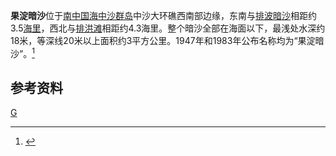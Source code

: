 {{Infobox Islands
| plural = yes
| name             =果淀暗沙
| image name       = 
| image caption    = 
| image size       = 
| locator map      = {{Location map|South China Sea|lat=15.533333|long=113.766666|central|300px}}
| map_custom       = yes
| native name      = 
| native name link = 
| other_names         = 
| location         = [[南中国海|南中国海]]
| coordinates      = {{Coord|15|32|N|113|46|E|display=inline,title}}
| archipelago      = [[中沙群岛|中沙群岛]]
| total islands    = 
| major islands    = 
| area             =
| length           =
| width            =
| coastline        =
| highest mount    = 
| elevation        = 
| country                          = China
| country admin divisions title   =
| country admin divisions         =
| population       = 
| population as of = 
| density          = 
| ethnic groups    = 
| additional info  =
}} 
'''果淀暗沙'''位于[[南中国海|南中国海]][[中沙群岛|中沙群岛]]中沙大环礁西南部边缘，东南与[[排波暗沙|排波暗沙]]相距约3.5[[海里|海里]]，西北与[[排洪滩|排洪滩]]相距约4.3海里。整个暗沙全部在海面以下，最浅处水深约18米，等深线20米以上面积约3平方公里。1947年和1983年公布名称均为“果淀暗沙”。<ref>{{cite book zh |author=广东省地名委员会 |title=《南海诸岛地名资料汇编》 |format=M |edition=1 |location=广州 |publisher=广东省地图出版社 |date=1988 |pages=188|id= ISBN 80522-023-9}}</ref>

==参考资料==
{{reflist}}

{{有争议的地区小作品}}
{{South China Sea Islands}}

[[Category:中沙群岛|G]]